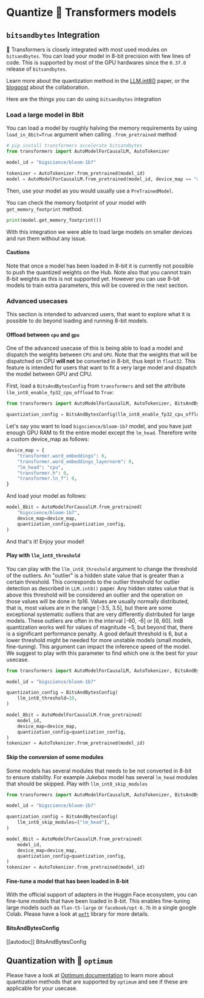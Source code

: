 <!--Copyright 2023 The HuggingFace Team. All rights reserved.

Licensed under the Apache License, Version 2.0 (the "License"); you may not use this file except in compliance with
the License. You may obtain a copy of the License at

http://www.apache.org/licenses/LICENSE-2.0

Unless required by applicable law or agreed to in writing, software distributed under the License is distributed on
an "AS IS" BASIS, WITHOUT WARRANTIES OR CONDITIONS OF ANY KIND, either express or implied. See the License for the
specific language governing permissions and limitations under the License.
-->

# Quantize 🤗 Transformers models

## `bitsandbytes` Integration

🤗 Transformers is closely integrated with most used modules on `bitsandbytes`. You can load your model in 8-bit precision with few lines of code.
This is supported by most of the GPU hardwares since the `0.37.0` release of `bitsandbytes`.

Learn more about the quantization method in the [LLM.int8()](https://arxiv.org/abs/2208.07339) paper, or the [blogpost](https://huggingface.co/blog/hf-bitsandbytes-integration) about the collaboration.

Here are the things you can do using `bitsandbytes` integration

### Load a large model in 8bit

You can load a model by roughly halving the memory requirements by using `load_in_8bit=True` argument when calling `.from_pretrained` method

```python
# pip install transformers accelerate bitsandbytes
from transformers import AutoModelForCausalLM, AutoTokenizer

model_id = "bigscience/bloom-1b7"

tokenizer = AutoTokenizer.from_pretrained(model_id)
model = AutoModelForCausalLM.from_pretrained(model_id, device_map == "auto", load_in_8bit=True)
```

Then, use your model as you would usually use a `PreTrainedModel`.

You can check the memory footprint of your model with `get_memory_footprint` method.

```python
print(model.get_memory_footprint())
```

With this integration we were able to load large models on smaller devices and run them without any issue. 

#### Cautions 

Note that once a model has been loaded in 8-bit it is currently not possible to push the quantized weights on the Hub. Note also that you cannot train 8-bit weights as this is not supported yet. However you can use 8-bit models to train extra parameters, this will be covered in the next section.

### Advanced usecases

This section is intended to advanced users, that want to explore what it is possible to do beyond loading and running 8-bit models.

#### Offload between `cpu` and `gpu`

One of the advanced usecase of this is being able to load a model and dispatch the weights between `CPU` and `GPU`. Note that the weights that will be dispatched on CPU **will not** be converted in 8-bit, thus kept in `float32`. This feature is intended for users that want to fit a very large model and dispatch the model between GPU and CPU.

First, load a `BitsAndBytesConfig` from `transformers` and set the attribute `llm_int8_enable_fp32_cpu_offload` to `True`:

```python
from transformers import AutoModelForCausalLM, AutoTokenizer, BitsAndBytesConfig

quantization_config = BitsAndBytesConfig(llm_int8_enable_fp32_cpu_offload=True)
```

Let's say you want to load `bigscience/bloom-1b7` model, and you have just enough GPU RAM to fit the entire model except the `lm_head`. Therefore write a custom device_map as follows:
```python
device_map = {
    "transformer.word_embeddings": 0,
    "transformer.word_embeddings_layernorm": 0,
    "lm_head": "cpu",
    "transformer.h": 0,
    "transformer.ln_f": 0,
}
```

And load your model as follows:
```python
model_8bit = AutoModelForCausalLM.from_pretrained(
    "bigscience/bloom-1b7",
    device_map=device_map,
    quantization_config=quantization_config,
)
```

And that's it! Enjoy your model!

#### Play with `llm_int8_threshold`

You can play with the `llm_int8_threshold` argument to change the threshold of the outliers. An "outlier" is a hidden state value that is greater than a certain threshold. 
This corresponds to the outlier threshold for outlier detection as described in `LLM.int8()` paper. Any hidden states value that is above this threshold will be considered an outlier and the operation on those values will be done in fp16. Values are usually normally distributed, that is, most values are in the range [-3.5, 3.5], but there are some exceptional systematic outliers that are very differently distributed for large models. These outliers are often in the interval [-60, -6] or [6, 60]. Int8 quantization works well for values of magnitude ~5, but beyond that, there is a significant performance penalty. A good default threshold is 6, but a lower threshold might be needed for more unstable models (small models, fine-tuning).
This argument can impact the inference speed of the model. We suggest to play with this parameter to find which one is the best for your usecase.

```python
from transformers import AutoModelForCausalLM, AutoTokenizer, BitsAndBytesConfig

model_id = "bigscience/bloom-1b7"

quantization_config = BitsAndBytesConfig(
    llm_int8_threshold=10,
)

model_8bit = AutoModelForCausalLM.from_pretrained(
    model_id,
    device_map=device_map,
    quantization_config=quantization_config,
)
tokenizer = AutoTokenizer.from_pretrained(model_id)
```

#### Skip the conversion of some modules

Some models has several modules that needs to be not converted in 8-bit to ensure stability. For example Jukebox model has several `lm_head` modules that should be skipped. Play with `llm_int8_skip_modules` 

```python
from transformers import AutoModelForCausalLM, AutoTokenizer, BitsAndBytesConfig

model_id = "bigscience/bloom-1b7"

quantization_config = BitsAndBytesConfig(
    llm_int8_skip_modules=["lm_head"],
)

model_8bit = AutoModelForCausalLM.from_pretrained(
    model_id,
    device_map=device_map,
    quantization_config=quantization_config,
)
tokenizer = AutoTokenizer.from_pretrained(model_id)
```

#### Fine-tune a model that has been loaded in 8-bit

With the official support of adapters in the Huggin Face ecosystem, you can fine-tune models that have been loaded in 8-bit. 
This enables fine-tuning large models such as `flan-t5-large` or `facebook/opt-6.7b` in a single google Colab. Please have a look at [`peft`](https://github.com/huggingface/peft) library for more details.

#### BitsAndBytesConfig

[[autodoc]] BitsAndBytesConfig


## Quantization with 🤗 `optimum` 

Please have a look at [Optimum documentation](https://huggingface.co/docs/optimum/index) to learn more about quantization methods that are supported by `optimum` and see if these are applicable for your usecase.

